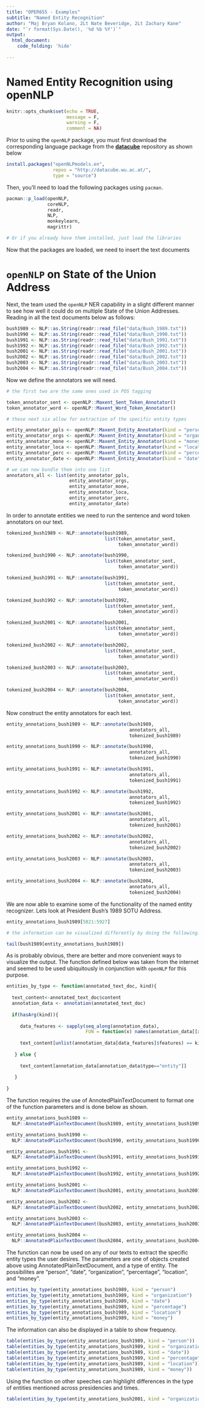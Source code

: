 ```yaml
---
title: "OPER655 - Examples"
subtitle: "Named Entity Recognition"
author: "Maj Bryan Kolano, 2Lt Nate Beveridge, 2Lt Zachary Kane"
date: "`r format(Sys.Date(), '%d %b %Y')`"
output: 
  html_document:
    code_folding: 'hide'
    
---
```


# Named Entity Recognition using openNLP

```r
knitr::opts_chunk$set(echo = TRUE,
                      message = F,
                      warning = F, 
                      comment = NA)
```

Prior to using the `openNLP` package, you must first download the corresponding language package from the [**datacube**](http://datacube.wu.ac.at) repository as shown below

```r
install.packages("openNLPmodels.en", 
                 repos = "http://datacube.wu.ac.at/",
                 type = "source")
```

Then, you'll need to load the following packages using `pacman`.

```r
pacman::p_load(openNLP,
               coreNLP,
               readr,
               NLP,
               monkeylearn,
               magrittr)

# Or if you already have them installed, just load the libraries
```

Now that the packages are loaded, we need to insert the text documents

# `openNLP` on State of the Union Address

Next, the team used the `openNLP` NER capability in a slight different manner to see how well it could do on multiple State of the Union Addresses. Reading in all the text documents below as follows:

```r
bush1989 <- NLP::as.String(readr::read_file("data/Bush_1989.txt"))
bush1990 <- NLP::as.String(readr::read_file("data/Bush_1990.txt"))
bush1991 <- NLP::as.String(readr::read_file("data/Bush_1991.txt"))
bush1992 <- NLP::as.String(readr::read_file("data/Bush_1992.txt"))
bush2001 <- NLP::as.String(readr::read_file("data/Bush_2001.txt"))
bush2002 <- NLP::as.String(readr::read_file("data/Bush_2002.txt"))
bush2003 <- NLP::as.String(readr::read_file("data/Bush_2003.txt"))
bush2004 <- NLP::as.String(readr::read_file("data/Bush_2004.txt"))
```

Now we define the annotators we will need.

```r
# the first two are the same ones used in POS tagging

token_annotator_sent <- openNLP::Maxent_Sent_Token_Annotator()
token_annotator_word <- openNLP::Maxent_Word_Token_Annotator()

# these next six allow for extraction of the specific entity types

entity_annotator_ppls <- openNLP::Maxent_Entity_Annotator(kind = "person")
entity_annotator_orgs <- openNLP::Maxent_Entity_Annotator(kind = "organization")
entity_annotator_mone <- openNLP::Maxent_Entity_Annotator(kind = "money")
entity_annotator_loca <- openNLP::Maxent_Entity_Annotator(kind = "location")
entity_annotator_perc <- openNLP::Maxent_Entity_Annotator(kind = "percentage")
entity_annotator_date <- openNLP::Maxent_Entity_Annotator(kind = "date")

# we can now bundle them into one list
annotators_all <- list(entity_annotator_ppls,
                       entity_annotator_orgs,
                       entity_annotator_mone,
                       entity_annotator_loca,
                       entity_annotator_perc,
                       entity_annotator_date)
```

In order to annotate entities we need to run the sentence and word token annotators on our text.

```r
tokenized_bush1989 <- NLP::annotate(bush1989, 
                                    list(token_annotator_sent,
                                         token_annotator_word))

tokenized_bush1990 <- NLP::annotate(bush1990, 
                                    list(token_annotator_sent,
                                         token_annotator_word))

tokenized_bush1991 <- NLP::annotate(bush1991, 
                                    list(token_annotator_sent,
                                         token_annotator_word))

tokenized_bush1992 <- NLP::annotate(bush1992, 
                                    list(token_annotator_sent,
                                         token_annotator_word))

tokenized_bush2001 <- NLP::annotate(bush2001, 
                                    list(token_annotator_sent,
                                         token_annotator_word))

tokenized_bush2002 <- NLP::annotate(bush2002, 
                                    list(token_annotator_sent,
                                         token_annotator_word))

tokenized_bush2003 <- NLP::annotate(bush2003, 
                                    list(token_annotator_sent,
                                         token_annotator_word))

tokenized_bush2004 <- NLP::annotate(bush2004, 
                                    list(token_annotator_sent,
                                         token_annotator_word))
```

Now construct the entity annotators for each text.

```r
entity_annotations_bush1989 <- NLP::annotate(bush1989,
                                             annotators_all,
                                             tokenized_bush1989)

entity_annotations_bush1990 <- NLP::annotate(bush1990,
                                             annotators_all,
                                             tokenized_bush1990)

entity_annotations_bush1991 <- NLP::annotate(bush1991,
                                             annotators_all,
                                             tokenized_bush1991)

entity_annotations_bush1992 <- NLP::annotate(bush1992,
                                             annotators_all,
                                             tokenized_bush1992)

entity_annotations_bush2001 <- NLP::annotate(bush2001,
                                             annotators_all,
                                             tokenized_bush2001)

entity_annotations_bush2002 <- NLP::annotate(bush2002,
                                             annotators_all,
                                             tokenized_bush2002)

entity_annotations_bush2003 <- NLP::annotate(bush2003,
                                             annotators_all,
                                             tokenized_bush2003)

entity_annotations_bush2004 <- NLP::annotate(bush2004,
                                             annotators_all,
                                             tokenized_bush2004)
```

We are now able to examine some of the functionality of the named entity recognizer. Lets look at President Bush's 1989 SOTU Address.

```r
entity_annotations_bush1989[5821:5927]

# the information can be visualized differently by doing the following:

tail(bush1989[entity_annotations_bush1989])
```

As is probably obvious, there are better and more convenient ways to visualize the output. The function defined below was taken from the internet and seemed to be used ubiquitously in conjunction with `openNLP` for this purpose.

```r
entities_by_type <- function(annotated_text_doc, kind){
  
  text_content<-annotated_text_doc$content
  annotation_data <- annotation(annotated_text_doc)
  
  if(hasArg(kind)){
    
     data_features <- sapply(seq_along(annotation_data),
                             FUN = function(x) names(annotation_data[[x]]$features[[1]])) == "kind"
    
     text_content[unlist(annotation_data[data_features]$features) == kind]
    
   } else {
    
     text_content[annotation_data[annotation_data$type=="entity"]]
    
   }
  
}
```

The function requires the use of AnnotedPlainTextDocument to format one of the function parameters and is done below as shown.

```r
entity_annotations_bush1989 <-
  NLP::AnnotatedPlainTextDocument(bush1989, entity_annotations_bush1989)

entity_annotations_bush1990 <-
  NLP::AnnotatedPlainTextDocument(bush1990, entity_annotations_bush1990)

entity_annotations_bush1991 <-
  NLP::AnnotatedPlainTextDocument(bush1991, entity_annotations_bush1991)

entity_annotations_bush1992 <- 
  NLP::AnnotatedPlainTextDocument(bush1992, entity_annotations_bush1992)

entity_annotations_bush2001 <- 
  NLP::AnnotatedPlainTextDocument(bush2001, entity_annotations_bush2001)

entity_annotations_bush2002 <-
  NLP::AnnotatedPlainTextDocument(bush2002, entity_annotations_bush2002)

entity_annotations_bush2003 <-
  NLP::AnnotatedPlainTextDocument(bush2003, entity_annotations_bush2003)

entity_annotations_bush2004 <-
  NLP::AnnotatedPlainTextDocument(bush2004, entity_annotations_bush2004)
```

The function can now be used on any of our texts to extract the specific entity types the user desires. The parameters are one of objects created above using AnnotatedPlainTextDocument, and a type of entity. The possibilites are "person", "date", "organization", "percentage", "location", and "money".

```r
entities_by_type(entity_annotations_bush1989, kind = "person")
entities_by_type(entity_annotations_bush1989, kind = "organization")
entities_by_type(entity_annotations_bush1989, kind = "date")
entities_by_type(entity_annotations_bush1989, kind = "percentage")
entities_by_type(entity_annotations_bush1989, kind = "location")
entities_by_type(entity_annotations_bush1989, kind = "money")
```

The information can also be displayed in a table to show frequency.

```r
table(entities_by_type(entity_annotations_bush1989, kind = "person"))
table(entities_by_type(entity_annotations_bush1989, kind = "organization"))
table(entities_by_type(entity_annotations_bush1989, kind = "date"))
table(entities_by_type(entity_annotations_bush1989, kind = "percentage"))
table(entities_by_type(entity_annotations_bush1989, kind = "location"))
table(entities_by_type(entity_annotations_bush1989, kind = "money"))
```

Using the function on other speeches can highlight differences in the type of entities mentioned across presidencies and times.

```r
table(entities_by_type(entity_annotations_bush2001, kind = "organization"))
```
